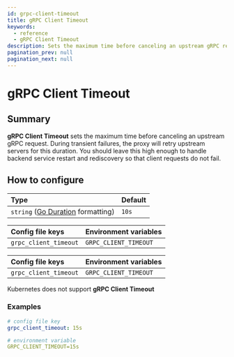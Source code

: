 ```yaml
---
id: grpc-client-timeout
title: gRPC Client Timeout
keywords:
  - reference
  - gRPC Client Timeout
description: Sets the maximum time before canceling an upstream gRPC request. 
pagination_prev: null
pagination_next: null
---
```



# gRPC Client Timeout

## Summary

**gRPC Client Timeout** sets the maximum time before canceling an upstream gRPC request. During transient failures, the proxy will retry upstream servers for this duration. You should leave this high enough to handle backend service restart and rediscovery so that client requests do not fail.

## How to configure

| **Type** | **Default** |
| :--- | :--- |
| `string` ([Go Duration](https://golang.org/pkg/time/#Duration.String) formatting) | `10s` |

<Tabs>
<TabItem value="Core" label="Core">

| **Config file keys** | **Environment variables** |
| :--- | :--- |
| `grpc_client_timeout` | `GRPC_CLIENT_TIMEOUT` |

</TabItem>
<TabItem value="Enterprise" label="Enterprise">

| **Config file keys** | **Environment variables** |
| :--- | :--- |
| `grpc_client_timeout` | `GRPC_CLIENT_TIMEOUT` |

</TabItem>
<TabItem value="Kubernetes" label="Kubernetes">

Kubernetes does not support **gRPC Client Timeout**

</TabItem>
</Tabs>

### Examples

```yaml
# config file key
grpc_client_timeout: 15s

# environment variable
GRPC_CLIENT_TIMEOUT=15s
```
